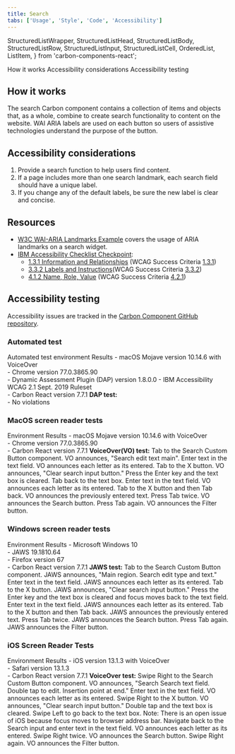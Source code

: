```yaml
---
title: Search
tabs: ['Usage', 'Style', 'Code', 'Accessibility']
---
```


  StructuredListWrapper,
  StructuredListHead,
  StructuredListBody,
  StructuredListRow,
  StructuredListInput,
  StructuredListCell,
  OrderedList,
  ListItem,
} from 'carbon-components-react';

<AnchorLinks>
  <AnchorLink>How it works</AnchorLink>
  <AnchorLink>Accessibility considerations</AnchorLink>
  <AnchorLink>Accessibility testing</AnchorLink>
</AnchorLinks>

## How it works

The search Carbon component contains a collection of items and objects that, as
a whole, combine to create search functionality to content on the website. WAI
ARIA labels are used on each button so users of assistive technologies
understand the purpose of the button.

## Accessibility considerations

1. Provide a search function to help users find content.
1. If a page includes more than one search landmark, each search field should
   have a unique label.
1. If you change any of the default labels, be sure the new label is clear and
   concise.

## Resources

- [W3C WAI-ARIA Landmarks Example](https://www.w3.org/TR/wai-aria-practices/examples/landmarks/search.html)
  covers the usage of ARIA landmarks on a search widget.
- [IBM Accessibility Checklist Checkpoint](https://www.ibm.com/able/guidelines/ci162/accessibility_checklist.html):
  - [1.3.1 Information and Relationships](https://www.ibm.com/able/requirements/requirements/#1_3_1)
    (WCAG Success Criteria
    [1.3.1](http://www.w3.org/TR/2016/NOTE-UNDERSTANDING-WCAG20-20161007/content-structure-separation-programmatic.html))
  - [3.3.2 Labels and Instructions](https://www.ibm.com/able/requirements/requirements/#3_3_2)(WCAG
    Success Criteria
    [3.3.2](http://www.w3.org/TR/UNDERSTANDING-WCAG20/minimize-error-cues.html))
  - [4.1.2 Name, Role, Value](https://www.ibm.com/able/requirements/requirements/#4_1_2)
    (WCAG Success Criteria
    [4.2.1](https://www.w3.org/WAI/WCAG21/Understanding/name-role-value))

## Accessibility testing

Accessibility issues are tracked in the
[Carbon Component GitHub repository](https://github.com/carbon-design-system/carbon/milestone/).

### Automated test

<Row>
  <Column noGutterSm>
    <StructuredListWrapper>
      <StructuredListHead>
        <StructuredListRow head>
          <StructuredListCell head>
            Automated test environment
          </StructuredListCell>
          <StructuredListCell head>Results</StructuredListCell>
        </StructuredListRow>
      </StructuredListHead>
      <StructuredListBody>
        <StructuredListRow>
          <StructuredListCell>
            - macOS Mojave version 10.14.6 with VoiceOver
            <br />
            - Chrome version 77.0.3865.90
            <br />
            - Dynamic Assessment Plugin (DAP) version 1.8.0.0 - IBM
            Accessibility WCAG 2.1 Sept. 2019 Ruleset
            <br />- Carbon React version 7.7.1
          </StructuredListCell>
          <StructuredListCell>
            <strong>DAP test:</strong>
            <br />- No violations
          </StructuredListCell>
        </StructuredListRow>
      </StructuredListBody>
    </StructuredListWrapper>
  </Column>

</Row>

### MacOS screen reader tests

<Row>
  <Column>
    <StructuredListWrapper>
      <StructuredListHead>
        <StructuredListRow head>
          <StructuredListCell head>Environment </StructuredListCell>
          <StructuredListCell head>Results</StructuredListCell>
        </StructuredListRow>
      </StructuredListHead>
      <StructuredListBody>
        <StructuredListRow>
          <StructuredListCell>
            - macOS Mojave version 10.14.6 with VoiceOver
            <br />
            - Chrome version 77.0.3865.90
            <br />- Carbon React version 7.7.1
          </StructuredListCell>
          <StructuredListCell>
            <strong>VoiceOver(VO) test:</strong>
            <OrderedList>
              <ListItem>
                Tab to the Search Custom Button component. VO announces, "Search
                edit text main".
              </ListItem>
              <ListItem>
                Enter text in the text field. VO announces each letter as its
                entered.
              </ListItem>
              <ListItem>
                Tab to the X button. VO announces, "Clear search input button."
              </ListItem>
              <ListItem>
                Press the Enter key and the text box is cleared.
              </ListItem>
              <ListItem>Tab back to the text box.</ListItem>
              <ListItem>
                Enter text in the text field. VO announces each letter as its
                entered.
              </ListItem>
              <ListItem>
                Tab to the X button and then Tab back. VO announces the
                previously entered text.
              </ListItem>
              <ListItem>
                Press Tab twice. VO announces the Search button.
              </ListItem>
              <ListItem>
                Press Tab again. VO announces the Filter button.
              </ListItem>
            </OrderedList>
          </StructuredListCell>
        </StructuredListRow>
      </StructuredListBody>
    </StructuredListWrapper>
  </Column>
</Row>

### Windows screen reader tests

<Row>
  <Column noGutterSm>
    <StructuredListWrapper>
      <StructuredListHead>
        <StructuredListRow head>
          <StructuredListCell head>Environment</StructuredListCell>
          <StructuredListCell head>Results</StructuredListCell>
        </StructuredListRow>
      </StructuredListHead>
      <StructuredListBody>
        <StructuredListRow>
          <StructuredListCell>
            - Microsoft Windows 10
            <br />
            - JAWS 19.1810.64
            <br />
            - Firefox version 67
            <br />- Carbon React version 7.7.1
          </StructuredListCell>
          <StructuredListCell>
            <strong>JAWS test:</strong>
            <OrderedList>
              <ListItem>
                Tab to the Search Custom Button component. JAWS announces, "Main
                region. Search edit type and text."
              </ListItem>
              <ListItem>
                Enter text in the text field. JAWS announces each letter as its
                entered.
              </ListItem>
              <ListItem>
                Tab to the X button. JAWS announces, "Clear search input
                button."
              </ListItem>
              <ListItem>
                Press the Enter key and the text box is cleared and focus moves
                back to the text field.
              </ListItem>
              <ListItem>
                Enter text in the text field. JAWS announces each letter as its
                entered.
              </ListItem>
              <ListItem>
                Tab to the X button and then Tab back. JAWS announces the
                previously entered text.
              </ListItem>
              <ListItem>
                Press Tab twice. JAWS announces the Search button.
              </ListItem>
              <ListItem>
                Press Tab again. JAWS announces the Filter button.
              </ListItem>
            </OrderedList>
          </StructuredListCell>
        </StructuredListRow>
      </StructuredListBody>
    </StructuredListWrapper>
  </Column>
</Row>

### iOS Screen Reader Tests

<Row>
  <Column noGutterSm>
    <StructuredListWrapper>
      <StructuredListRow head>
        <StructuredListCell head>Environment </StructuredListCell>
        <StructuredListCell head>Results</StructuredListCell>
      </StructuredListRow>
      <StructuredListBody>
        <StructuredListRow>
          <StructuredListCell>
            - iOS version 13.1.3 with VoiceOver
            <br />
            - Safari version 13.1.3
            <br />- Carbon React version 7.7.1
          </StructuredListCell>
          <StructuredListCell>
            <strong>VoiceOver test:</strong>
            <OrderedList>
              <ListItem>
                Swipe Right to the Search Custom Button component. VO announces,
                "Search Search text field. Double tap to edit. Insertion point
                at end."
              </ListItem>
              <ListItem>
                Enter text in the text field. VO announces each letter as its
                entered.
              </ListItem>
              <ListItem>
                Swipe Right to the X button. VO announces, "Clear search input
                button."
              </ListItem>
              <ListItem>Double tap and the text box is cleared.</ListItem>
              <ListItem>
                Swipe Left to go back to the text box. Note: There is an open
                issue of iOS because focus moves to browser address bar.
              </ListItem>
              <ListItem>
                Navigate back to the Search input and enter text in the text
                field. VO announces each letter as its entered.
              </ListItem>
              <ListItem>
                Swipe Right twice. VO announces the Search button.
              </ListItem>
              <ListItem>
                Swipe Right again. VO announces the Filter button.
              </ListItem>
            </OrderedList>
          </StructuredListCell>
        </StructuredListRow>
      </StructuredListBody>
    </StructuredListWrapper>
  </Column>
</Row>

